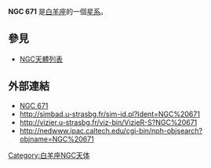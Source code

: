 {{NGCInfoBox|NGCID=NGC 671|發現者=路易斯·斯威夫特|發現日期=1885年9月17日|其他編號=UGC 1247,MCG 2-5-29,ZWG 437.27|曆元=J2000.0|赤經=1時46分59.1秒
|赤緯=13°7'31"|星座=白羊座|星體=星系|星等=13.3|表面亮度=12.8|藍等=14.2}}

'''NGC 671''' 是[[白羊座|白羊座]]的一個[[星系|星系]]。

== 參見 ==
* [[NGC天體列表|NGC天體列表]]

== 外部連結 ==
* [https://web.archive.org/web/20051119073017/http://www.seds.org/~spider/ngc/ngc.cgi?671 NGC 671]
* http://simbad.u-strasbg.fr/sim-id.pl?Ident=NGC%20671
* http://vizier.u-strasbg.fr/viz-bin/VizieR-S?NGC%20671{{Wayback|url=http://vizier.u-strasbg.fr/viz-bin/VizieR-S?NGC%20671 |date=20160303182812 }}
* http://nedwww.ipac.caltech.edu/cgi-bin/nph-objsearch?objname=NGC%20671{{Wayback|url=http://nedwww.ipac.caltech.edu/cgi-bin/nph-objsearch?objname=NGC%20671 |date=20191018191135 }}

{{Catalogs|NGC=671}}

[[Category:白羊座NGC天体|Category:白羊座NGC天体]]